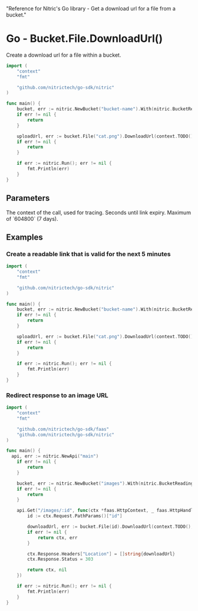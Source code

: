   "Reference for Nitric's Go library - Get a download url for a file from a bucket."

# Go - Bucket.File.DownloadUrl()

Create a download url for a file within a bucket.

```go
import (
	"context"
	"fmt"

	"github.com/nitrictech/go-sdk/nitric"
)

func main() {
	bucket, err := nitric.NewBucket("bucket-name").With(nitric.BucketReading)
	if err != nil {
		return
	}

	uploadUrl, err := bucket.File("cat.png").DownloadUrl(context.TODO(), 3600)
	if err != nil {
		return
	}

	if err := nitric.Run(); err != nil {
		fmt.Println(err)
	}
}
```

## Parameters

<Properties>
  <Property name="ctx" required type="context">
    The context of the call, used for tracing.
  </Property>
  <Property name="expiry" required type="int">
    Seconds until link expiry. Maximum of `604800` (7 days).
  </Property>
</Properties>

## Examples

### Create a readable link that is valid for the next 5 minutes

```go
import (
	"context"
	"fmt"

	"github.com/nitrictech/go-sdk/nitric"
)

func main() {
	bucket, err := nitric.NewBucket("bucket-name").With(nitric.BucketReading)
	if err != nil {
		return
	}

	uploadUrl, err := bucket.File("cat.png").DownloadUrl(context.TODO(), 300)
	if err != nil {
		return
	}

	if err := nitric.Run(); err != nil {
		fmt.Println(err)
	}
}
```

### Redirect response to an image URL

```go
import (
	"context"
	"fmt"

	"github.com/nitrictech/go-sdk/faas"
	"github.com/nitrictech/go-sdk/nitric"
)

func main() {
  api, err := nitric.NewApi("main")
	if err != nil {
		return
	}

	bucket, err := nitric.NewBucket("images").With(nitric.BucketReading)
	if err != nil {
		return
	}

	api.Get("/images/:id", func(ctx *faas.HttpContext, _ faas.HttpHandler) (*faas.HttpContext, error) {
		id := ctx.Request.PathParams()["id"]

		downloadUrl, err := bucket.File(id).DownloadUrl(context.TODO(), 600)
		if err != nil {
			return ctx, err
		}

		ctx.Response.Headers["Location"] = []string{downloadUrl}
		ctx.Response.Status = 303

		return ctx, nil
	})

	if err := nitric.Run(); err != nil {
		fmt.Println(err)
	}
}
```
